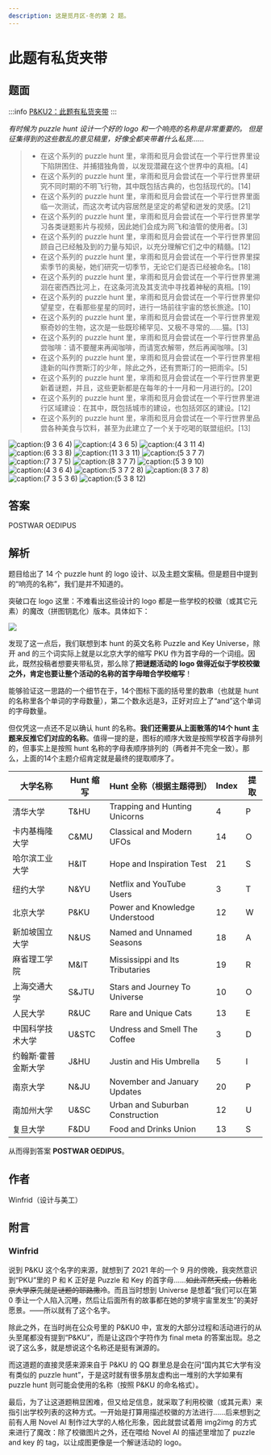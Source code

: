 ```yaml
---
description: 这是觅月区·冬的第 2 题。
---
```


# 此题有私货夹带

## 题面

:::info
[P&KU2：此题有私货夹带](https://pnku2.pkupuzzle.art/#/game/miyue/winter_02)
:::

_有时候为 puzzle hunt 设计一个好的 logo 和一个响亮的名称是非常重要的。_
_但是征集得到的这些散乱的意见稿里，好像全都夹带着什么私货……_

> - 在这个系列的 puzzle hunt 里，芈雨和觅月会尝试在一个平行世界里设下陷阱困住、并捕猎独角兽，以发现潜藏在这个世界中的真相。[4]
> - 在这个系列的 puzzle hunt 里，芈雨和觅月会尝试在一个平行世界里研究不同时期的不明飞行物，其中既包括古典的，也包括现代的。[14]
> - 在这个系列的 puzzle hunt 里，芈雨和觅月会尝试在一个平行世界里面临一次测试，而这次考试内容居然是坚定的希望和迸发的灵感。[21]
> - 在这个系列的 puzzle hunt 里，芈雨和觅月会尝试在一个平行世界里学习各类谜题影片与视频，因此她们会成为网飞和油管的使用者。[3]
> - 在这个系列的 puzzle hunt 里，芈雨和觅月会尝试在一个平行世界里回顾自己已经触及到的力量与知识，以充分理解它们之中的精髓。[12]
> - 在这个系列的 puzzle hunt 里，芈雨和觅月会尝试在一个平行世界里探索季节的奥秘，她们研究一切季节，无论它们是否已经被命名。[18]
> - 在这个系列的 puzzle hunt 里，芈雨和觅月会尝试在一个平行世界里溯洄在密西西比河上，在这条河流及其支流中寻找着神秘的真相。[19]
> - 在这个系列的 puzzle hunt 里，芈雨和觅月会尝试在一个平行世界里仰望星空，在看那些星星的同时，进行一场前往宇宙的悠长旅途。[10]
> - 在这个系列的 puzzle hunt 里，芈雨和觅月会尝试在一个平行世界里观察奇妙的生物，这次是一些既珍稀罕见、又极不寻常的……猫。[13]
> - 在这个系列的 puzzle hunt 里，芈雨和觅月会尝试在一个平行世界里品尝咖啡：请不要醒来再闻咖啡，而请宽衣解带，然后再闻咖啡。[3]
> - 在这个系列的 puzzle hunt 里，芈雨和觅月会尝试在一个平行世界里相逢新的叫作贾斯汀的少年，除此之外，还有贾斯汀的一把雨伞。[5]
> - 在这个系列的 puzzle hunt 里，芈雨和觅月会尝试在一个平行世界里更新着谜题，并且，这些更新都是在每年的十一月和一月进行的。[20]
> - 在这个系列的 puzzle hunt 里，芈雨和觅月会尝试在一个平行世界里进行区域建设：在其中，既包括城市的建设，也包括郊区的建设。[12]
> - 在这个系列的 puzzle hunt 里，芈雨和觅月会尝试在一个平行世界里品尝各种美食与饮料，甚至为此建立了一个关于吃喝的联盟组织。[13]

![caption:(9 3 6 4)](./02-ci-ti-you-si-huo-jia-dai.assets/image_1.webp?width=300)
![caption:(4 3 6 5)](./02-ci-ti-you-si-huo-jia-dai.assets/image_2.webp?width=300)
![caption:(4 3 11 4)](./02-ci-ti-you-si-huo-jia-dai.assets/image_3.webp?width=300)
![caption:(6 3 3 8)](./02-ci-ti-you-si-huo-jia-dai.assets/image_4.webp?width=300)
![caption:(11 3 3 11)](./02-ci-ti-you-si-huo-jia-dai.assets/image_5.webp?width=300)
![caption:(5 3 7 7)](./02-ci-ti-you-si-huo-jia-dai.assets/image_6.webp?width=300)
![caption:(7 3 7 5)](./02-ci-ti-you-si-huo-jia-dai.assets/image_7.webp?width=300)
![caption:(8 3 7 7)](./02-ci-ti-you-si-huo-jia-dai.assets/image_8.webp?width=300)
![caption:(5 3 9 10)](./02-ci-ti-you-si-huo-jia-dai.assets/image_9.webp?width=300)
![caption:(4 3 6 4)](./02-ci-ti-you-si-huo-jia-dai.assets/image_10.webp?width=300)
![caption:(5 3 7 2 8)](./02-ci-ti-you-si-huo-jia-dai.assets/image_11.webp?width=300)
![caption:(8 3 7 8)](./02-ci-ti-you-si-huo-jia-dai.assets/image_12.webp?width=300)
![caption:(7 3 5 3 6)](./02-ci-ti-you-si-huo-jia-dai.assets/image_13.webp?width=300)
![caption:(5 3 8 12)](./02-ci-ti-you-si-huo-jia-dai.assets/image_14.webp?width=300)

## 答案

POSTWAR OEDIPUS

## 解析

题目给出了 14 个 puzzle hunt 的 logo 设计、以及主题文案稿。但是题目中提到的“响亮的名称”，我们是并不知道的。

突破口在 logo 这里：不难看出这些设计的 logo 都是一些学校的校徽（或其它元素）的魔改（拼图钥匙化）版本。具体如下：

![](./02-ci-ti-you-si-huo-jia-dai.assets/image_15.webp)

发现了这一点后，我们联想到本 hunt 的英文名称 Puzzle and Key Universe，除开 and 的三个词实际上就是以北京大学的缩写 PKU 作为首字母的一个词组。因此，既然投稿者想要夹带私货，那么除了**把谜题活动的 logo 做得近似于学校校徽之外，肯定也要让整个活动的名称的首字母暗合学校缩写**！

能够验证这一思路的一个细节在于，14个图标下面的括号里的数串（也就是 hunt 的名称里各个单词的字母数量），第二个数永远是3，正好对应上了“and”这个单词的字母数量。

但仅凭这一点还不足以确认 hunt 的名称。**我们还需要从上面散落的14个 hunt 主题来反推它们对应的名称**。值得一提的是，图标的顺序大致是按照学校首字母排列的，但事实上是按照 hunt 名称的字母表顺序排列的（两者并不完全一致）。那么，上面的14个主题介绍肯定就是最终的提取顺序了。

| 大学名称            | Hunt 缩写 | Hunt 全称（根据主题得到）       | Index | 提取 |
| ------------------- | --------- | ------------------------------- | ----- | ---- |
| 清华大学            | T&HU     | Trapping and Hunting Unicorns   | 4     | P    |
| 卡内基梅隆大学      | C&MU     | Classical and Modern UFOs       | 14    | O    |
| 哈尔滨工业大学      | H&IT     | Hope and Inspiration Test       | 21    | S    |
| 纽约大学            | N&YU     | Netflix and YouTube Users       | 3     | T    |
| 北京大学            | P&KU      | Power and Knowledge Understood  | 12    | W    |
| 新加坡国立大学      | N&US     | Named and Unnamed Seasons       | 18    | A    |
| 麻省理工学院        | M&IT     | Mississippi and Its Tributaries | 19    | R    |
| 上海交通大学        | S&JTU    | Stars and Journey To Universe   | 10    | O    |
| 人民大学            | R&UC     | Rare and Unique Cats            | 13    | E    |
| 中国科学技术大学    | U&STC    | Undress and Smell The Coffee    | 3     | D    |
| 约翰斯·霍普金斯大学 | J&HU     | Justin and His Umbrella         | 5     | I    |
| 南京大学            | N&JU     | November and January Updates    | 20    | P    |
| 南加州大学          | U&SC     | Urban and Suburban Construction | 12    | U    |
| 复旦大学            | F&DU     | Food and Drinks Union           | 13    | S    |

从而得到答案 **POSTWAR OEDIPUS**。

## 作者

Winfrid（设计与美工）

## 附言

### Winfrid

说到 P&KU 这个名字的来源，就想到了 2021 年的一个 9 月的傍晚，我突然意识到“PKU”里的 P 和 K 正好是 Puzzle 和 Key 的首字母……~~如此浑然天成，仿若北京大学原先就是谜题的耶路撒冷~~。而且当时想到 Universe 是想着“我们可以在第 0 季让一个人陷入沉睡，然后让后面所有的故事都在她的梦境宇宙里发生”的美好愿景。——所以就有了这个名字。

除此之外，在当时尚在公众号里的 P&KU0 中，宣发的大部分过程和活动进行的从头至尾都没有提到“P&KU”，而是让这四个字符作为 final meta 的答案出现。总之说了这么多，就是想说这个名称还是挺有渊源的。

而这道题的直接灵感来源来自于 P&KU 的 QQ 群里总是会在问“国内其它大学有没有类似的 puzzle hunt”，于是这时就有很多朋友虚构出一堆别的大学如果有 puzzle hunt 则可能会使用的名称（按照 P&KU 的命名格式）。

最后，为了让这道题稍显困难，但又给足信息，就采取了利用校徽（或其元素）来指引出学校列表的这种方式。一开始是打算用描述校徽的方法进行……后来想到之前有人用 Novel AI 制作过大学的人格化形象，因此就尝试着用 img2img 的方式来进行了魔改：除了校徽图片之外，还在喂给 Novel AI 的描述里增加了 puzzle and key 的 tag，以让成图更像是一个解谜活动的 logo。
